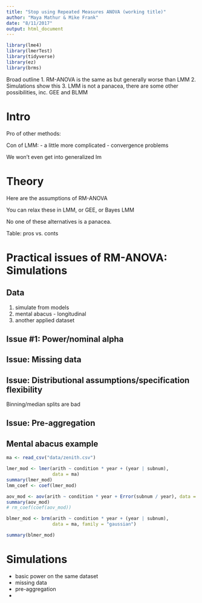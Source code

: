 ```yaml
---
title: "Stop using Repeated Measures ANOVA (working title)"
author: "Maya Mathur & Mike Frank"
date: "8/11/2017"
output: html_document
---
```


```r
library(lme4) 
library(lmerTest)
library(tidyverse)
library(ez)
library(brms)
```

Broad outline
1. RM-ANOVA is the same as but generally worse than LMM
2. Simulations show this 
3. LMM is not a panacea, there are some other possibilities, inc. GEE and BLMM

# Intro






Pro of other methods:

Con of LMM:
- a little more complicated
- convergence problems

We won't even get into generalized lm

# Theory 

Here are the assumptions of RM-ANOVA

You can relax these in LMM, or GEE, or Bayes LMM

No one of these alternatives is a panacea.

Table: pros vs. conts


# Practical issues of RM-ANOVA: Simulations

## Data

1. simulate from models
2. mental abacus - longitudinal 
3. another applied dataset


## Issue #1: Power/nominal alpha


## Issue: Missing data

## Issue: Distributional assumptions/specification flexibility



Binning/median splits are bad 


## Issue: Pre-aggregation





## Mental abacus example

```r
ma <- read_csv("data/zenith.csv") 
```


```r
lmer_mod <- lmer(arith ~ condition * year + (year | subnum), 
                 data = ma)
summary(lmer_mod)
lmm_coef <- coef(lmer_mod)
```


```r
aov_mod <- aov(arith ~ condition * year + Error(subnum / year), data = ma)
summary(aov_mod)
# rm_coef(coef(aov_mod))
```

```r
blmer_mod <- brm(arith ~ condition * year + (year | subnum), 
                 data = ma, family = "gaussian")

summary(blmer_mod)

```


# Simulations

* basic power on the same dataset 
* missing data
* pre-aggregation
* 